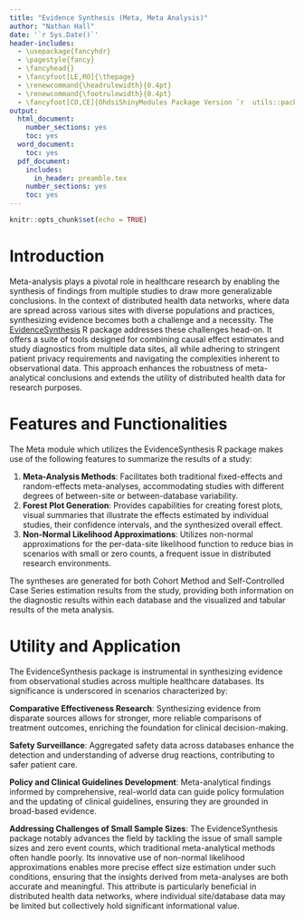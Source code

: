 ```yaml
---
title: "Evidence Synthesis (Meta, Meta Analysis)"
author: "Nathan Hall"
date: '`r Sys.Date()`'
header-includes:
  - \usepackage{fancyhdr}
  - \pagestyle{fancy}
  - \fancyhead{}
  - \fancyfoot[LE,RO]{\thepage}
  - \renewcommand{\headrulewidth}{0.4pt}
  - \renewcommand{\footrulewidth}{0.4pt}
  - \fancyfoot[CO,CE]{OhdsiShinyModules Package Version `r  utils::packageVersion("OhdsiShinyModules")`}
output:
  html_document:
    number_sections: yes
    toc: yes
  word_document:
    toc: yes
  pdf_document:
    includes:
      in_header: preamble.tex
    number_sections: yes
    toc: yes
---
```


```{=html}
<!--
%\VignetteEngine{knitr}
%\VignetteIndexEntry{EvidenceSynthesis}
-->
```
```r
knitr::opts_chunk$set(echo = TRUE)
```

# Introduction

Meta-analysis plays a pivotal role in healthcare research by enabling the synthesis of findings from multiple studies to draw more generalizable conclusions. In the context of distributed health data networks, where data are spread across various sites with diverse populations and practices, synthesizing evidence becomes both a challenge and a necessity. The [EvidenceSynthesis](https://github.com/OHDSI/EvidenceSynthesis "EvidenceSynthesis") R package addresses these challenges head-on. It offers a suite of tools designed for combining causal effect estimates and study diagnostics from multiple data sites, all while adhering to stringent patient privacy requirements and navigating the complexities inherent to observational data. This approach enhances the robustness of meta-analytical conclusions and extends the utility of distributed health data for research purposes.

# Features and Functionalities

The Meta module which utilizes the EvidenceSynthesis R package makes use of the following features to summarize the results of a study:

1.  **Meta-Analysis Methods**: Facilitates both traditional fixed-effects and random-effects meta-analyses, accommodating studies with different degrees of between-site or between-database variability.
2.  **Forest Plot Generation**: Provides capabilities for creating forest plots, visual summaries that illustrate the effects estimated by individual studies, their confidence intervals, and the synthesized overall effect.
3.  **Non-Normal Likelihood Approximations**:  Utilizes non-normal approximations for the per-data-site likelihood function to reduce bias in scenarios with small or zero counts, a frequent issue in distributed research environments.

The syntheses are generated for both Cohort Method and Self-Controlled Case Series estimation results from the study, providing both information on the diagnostic results within each database and the visualized and tabular results of the meta analysis.

# Utility and Application

The EvidenceSynthesis package is instrumental in synthesizing evidence from observational studies across multiple healthcare databases. Its significance is underscored in scenarios characterized by:

**Comparative Effectiveness Research**: Synthesizing evidence from disparate sources allows for stronger, more reliable comparisons of treatment outcomes, enriching the foundation for clinical decision-making.

**Safety Surveillance**: Aggregated safety data across databases enhance the detection and understanding of adverse drug reactions, contributing to safer patient care.

**Policy and Clinical Guidelines Development**: Meta-analytical findings informed by comprehensive, real-world data can guide policy formulation and the updating of clinical guidelines, ensuring they are grounded in broad-based evidence.

**Addressing Challenges of Small Sample Sizes**: The EvidenceSynthesis package notably advances the field by tackling the issue of small sample sizes and zero event counts, which traditional meta-analytical methods often handle poorly. Its innovative use of non-normal likelihood approximations enables more precise effect size estimation under such conditions, ensuring that the insights derived from meta-analyses are both accurate and meaningful. This attribute is particularly beneficial in distributed health data networks, where individual site/database data may be limited but collectively hold significant informational value.
